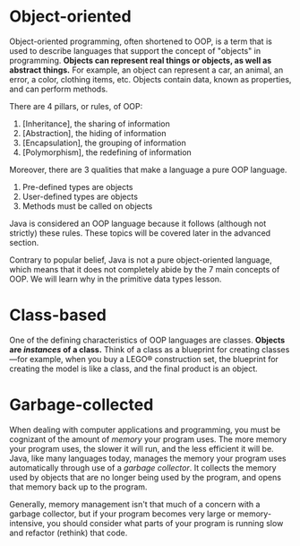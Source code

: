 # Object-oriented

Object-oriented programming, often shortened to OOP, is a term that is used to describe languages that support the concept of "objects" in programming. **Objects can represent real things or objects, as well as abstract things.** For example, an object can represent a car, an animal, an error, a color, clothing items, etc. Objects contain data, known as properties, and can perform methods.

There are 4 pillars, or rules, of OOP: 

1. [Inheritance], the sharing of information
2. [Abstraction], the hiding of information
3. [​Encapsulation], the grouping of information
4. [Polymorphism], the redefining of information

Moreover, there are 3 qualities that make a language a pure OOP language.

1. Pre-defined types are objects
2. User-defined types are objects
3. Methods must be called on objects

Java is considered an OOP language because it follows (although not strictly) these rules. These topics will be covered later in the advanced section. 

<Callout info>
Contrary to popular belief, Java is not a pure object-oriented language, which means that it does not completely abide by the 7 main concepts of OOP. We will learn why in the primitive data types lesson.
</Callout>

# Class-based

One of the defining characteristics of OOP languages are classes. **Objects are *instances* of a class.** Think of a class as a blueprint for creating classes—for example, when you buy a LEGO® construction set, the blueprint for creating the model is like a class, and the final product is an object.

# Garbage-collected

When dealing with computer applications and programming, you must be cognizant of the amount of *memory* your program uses. The more memory your program uses, the slower it will run, and the less efficient it will be. Java, like many languages today, manages the memory your program uses automatically through use of a *garbage collector*. It collects the memory used by objects that are no longer being used by the program, and opens that memory back up to the program.

Generally, memory management isn't that much of a concern with a garbage collector, but if your program becomes very large or memory-intensive, you should consider what parts of your program is running slow and refactor (rethink) that code.